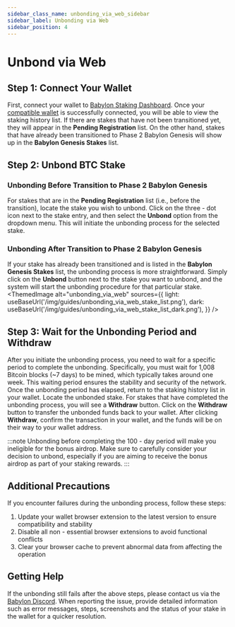 ```yaml
---
sidebar_class_name: unbonding_via_web_sidebar
sidebar_label: Unbonding via Web
sidebar_position: 4
---
```


# Unbond via Web

## Step 1: Connect Your Wallet
First, connect your wallet to [Babylon Staking Dashboard](https://btcstaking.babylonlabs.io/). Once your [compatible wallet](/guides/btc_stakers/native_staking/web_staking/#compatible-wallets) is successfully connected, you will be able to view the staking history list. If there are stakes that have not been transitioned yet, they will appear in the **Pending Registration** list. On the other hand, stakes that have already been transitioned to Phase 2 Babylon Genesis will show up in the **Babylon Genesis Stakes** list.

## Step 2: Unbond BTC Stake
### Unbonding Before Transition to Phase 2 Babylon Genesis
For stakes that are in the **Pending Registration** list (i.e., before the transition), locate the stake you wish to unbond. Click on the three - dot icon next to the stake entry, and then select the **Unbond** option from the dropdown menu. This will initiate the unbonding process for the selected stake.

### Unbonding After Transition to Phase 2 Babylon Genesis
If your stake has already been transitioned and is listed in the **Babylon Genesis Stakes** list, the unbonding process is more straightforward. Simply click on the **Unbond** button next to the stake you want to unbond, and the system will start the unbonding procedure for that particular stake.
<ThemedImage
  alt="unbonding_via_web"
  sources={{
    light: useBaseUrl('/img/guides/unbonding_via_web_stake_list.png'),
    dark: useBaseUrl('/img/guides/unbonding_via_web_stake_list_dark.png'),
  }}
/>

## Step 3: Wait for the Unbonding Period and Withdraw
After you initiate the unbonding process, you need to wait for a specific period to complete the unbonding. Specifically, you must wait for 1,008 Bitcoin blocks (~7 days) to be mined, which typically takes around one week. This waiting period ensures the stability and security of the network.
Once the unbonding period has elapsed, return to the staking history list in your wallet. Locate the unbonded stake. For stakes that have completed the unbonding process, you will see a **Withdraw** button. Click on the **Withdraw** button to transfer the unbonded funds back to your wallet. After clicking **Withdraw**, confirm the transaction in your wallet, and the funds will be on their way to your wallet address.

:::note
Unbonding before completing the 100 - day period will make you ineligible for the bonus airdrop. Make sure to carefully consider your decision to unbond, especially if you are aiming to receive the bonus airdrop as part of your staking rewards.
:::

## Additional Precautions
If you encounter failures during the unbonding process, follow these steps:

1. Update your wallet browser extension to the latest version to ensure compatibility and stability
2. Disable all non - essential browser extensions to avoid functional conflicts
3. Clear your browser cache to prevent abnormal data from affecting the operation

## Getting Help

If the unbonding still fails after the above steps, please contact us via the [Babylon Discord](https://discord.com/channels/1046686458070700112/1257918935848849460). When reporting the issue, provide detailed information such as error messages, steps, screenshots and the status of your stake in the wallet for a quicker resolution.